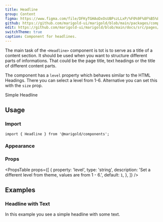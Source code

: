```yaml
---
title: Headline
group: Content
figma: https://www.figma.com/file/DFKyTGHAoDxOsUBPszLLxP/%F0%9F%8F%B5%EF%B8%8FMarigold?node-id=899%3A1831
github: https://github.com/marigold-ui/marigold/blob/main/packages/components/src/Headline/Headline.tsx
edit: https://github.com/marigold-ui/marigold/blob/main/docs/src/pages/components/headline.mdx
switchTheme: true
caption: Component for headlines.
---
```


The main task of the `<Headline>` component is tot is to serve as a title of a content section.
It should be used when you want to structure different parts of informations. That could be the page title, text headings or the title of different content parts.

The component has a `level` property which behaves similar to the HTML Headings. There you can select a level from 1-6. Alternative you can set this with the `size` prop.

<Preview>
  <Headline>Simple Headline</Headline>
</Preview>

## Usage

### Import

```tsx
import { Headline } from '@marigold/components';
```

### Appearance

<AppearanceTable component={title} />

### Props

<PropsTable
  props={[
    {
      property: 'level',
      type: 'string',
      description: 'Set a different level from theme, values are from 1 - 6.',
      default: `1`,
    },
  ]}
/>

## Examples

### Headline with Text

In this example you see a simple headline with some text.

```tsx preview file=components/Headline/headline.demo.tsx

```
